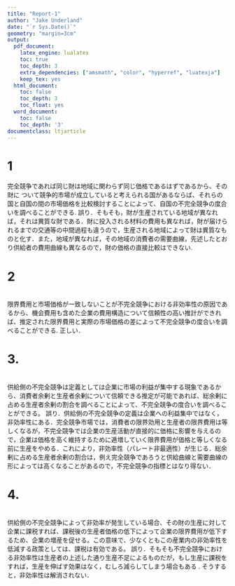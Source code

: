 ```yaml
---
title: "Report-1"
author: "Jake Underland"
date: "`r Sys.Date()`"
geometry: "margin=3cm"
output:
  pdf_document: 
    latex_engine: lualatex
    toc: true
    toc_depth: 3
    extra_dependencies: ["amsmath", "color", "hyperref", "luatexja"]
    keep_tex: yes
  html_document:
    toc: false
    toc_depth: 3
    toc_float: yes
  word_document:
    toc: false
    toc_depth: '3'
documentclass: ltjarticle
---
```


# 1  
\textit{Claim:} 完全競争であれば同じ財は地域に関わらず同じ価格であるはずであるから、その財に ついて競争的市場が成立していると考えられる国があるならば、それらの国と自国の間の市場価格を比較検討することによって、自国の不完全競争の度合いを調べることができる. 
\newline
\newline
誤り．そもそも，財が生産されている地域が異なれば，それは異質な財である．財に投入される材料の費用も異なれば，財が届けられるまでの交通等の中間過程も違うので，生産される地域によって財は異質なものと化す．また，地域が異なれば，その地域の消費者の需要曲線，先述したとおり供給者の費用曲線も異なるので，財の価格の直接比較はできない.  
  
# 2  
\textit{Claim: }  
限界費用と市場価格が一致しないことが不完全競争における非効率性の原因であるから、機会費用も含めた企業の費用構造について信頼性の高い推計ができれば、推定された限界費用と実際の市場価格の差によって不完全競争の度合いを調べることができる.
\newline
\newline
正しい．  
  
# 3.  
\textit{Claim:}  
供給側の不完全競争は定義としては企業に市場の利益が集中する現象であるから、消費者余剰と生産者余剰について信頼できる推定が可能であれば、総余剰に占める生産者余剰の割合を調べることによって、不完全競争の度合いを調べることができる。
\newline
\newline
誤り．供給側の不完全競争の定義は企業への利益集中ではなく，非効率性にある．完全競争市場では，消費者の限界効用と生産者の限界費用は等しくなるが，不完全競争では企業の生産活動が直接的に価格に影響を与えるので，企業は価格を高く維持するために逓増していく限界費用が価格と等しくなる前に生産をやめる．これにより，非効率性（パレート非最適性）が生じる．総余剰に占める生産者余剰の割合は，例え完全競争であろうと供給曲線と需要曲線の形によっては高くなることがあるので，不完全競争の指標とはなり得ない．  
  
# 4.  
\textit{Claim:}  
供給側の不完全競争によって非効率が発生している場合、その財の生産に対して企業に課税すれば、課税後の生産者価格の低下によって企業の限界費用が低下するため、企業の増産を促せる。この意味で、少なくともこの産業内の非効率性を低減する政策としては、課税は有効である。
\newline
\newline
誤り．そもそも不完全競争における非効率性は生産者の上述した通り生産不足によるものだが，もし生産に課税をすれば，生産を伸ばす効果はなく，むしろ減らしてしまう場合もある
\footnote{ここでは文字数に含まずに，この根拠を示す．以下では，固定税の場合と従量税の場合を考える．ただし，需要関数を$p = a - by$, 費用関数を固定税の場合と従量税の場合をそれぞれ$C(y) = cy + t$, $C(y) = cty$とする．\newline
固定税の場合：
$$\begin{aligned}
\arg\!\max_y \;\;&py - C(y)  = (a-by)y - cy + t \\
\implies& \frac{d}{dy} (a-by)y - cy + t \\
&= a - 2by - c = 0 \\
\implies& y = \frac{a - c}{2b}
\end{aligned}$$
で，課税のない場合の独占企業の生産量と変わらない． \newline
従量税の場合:
$$\begin{aligned}
\arg\!\max_y \;\;&py - C(y)  = (a-by)y - cty \\
\implies& \frac{d}{dy} (a-by)y - cty \\
&= a - 2by - ct = 0 \\
\implies& y = \frac{a - ct}{2b}
\end{aligned}$$
ここで$t > 1$（企業が払う課税なので）であるので，生産量は課税がない場合の$ \frac{a - c}{2b}$より減少する．}
. そうすると，非効率性は解消されない．
















